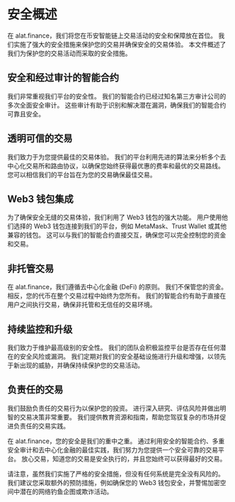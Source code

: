 # 安全概述

在 alat.finance，我们将您在币安智能链上交易活动的安全和保障放在首位。 我们实施了强大的安全措施来保护您的交易并确保安全的交易体验。 本文件概述了我们为保护您的交易活动而采取的安全措施。

## 安全和经过审计的智能合约

我们非常重视我们平台的安全性。 我们的智能合约已经过知名第三方审计公司的多次全面安全审计。 这些审计有助于识别和解决潜在漏洞，确保我们的智能合约可靠且安全。

## 透明可信的交易

我们致力于为您提供最佳的交易体验。 我们的平台利用先进的算法来分析多个去中心化交易所和路由协议，以确保您始终获得最优惠的费率和最优的交易路线。 您可以相信我们的平台旨在为您的交易确保最佳交易。

## Web3 钱包集成

为了确保安全无缝的交易体验，我们利用了 Web3 钱包的强大功能。 用户使用他们选择的 Web3 钱包连接到我们的平台，例如 MetaMask、Trust Wallet 或其他兼容的钱包。 这可以与我们的智能合约直接交互，确保您可以完全控制您的资金和交易。

## 非托管交易

在 alat.finance，我们遵循去中心化金融 (DeFi) 的原则。 我们不保管您的资金。 相反，您的代币在整个交易过程中始终为您所有。 我们的智能合约有助于直接在用户之间执行交易，确保非托管和无信任的交易环境。

## 持续监控和升级

我们致力于维护最高级别的安全性。 我们的团队会积极监控平台是否存在任何潜在的安全风险或漏洞。 我们定期对我们的安全基础设施进行升级和增强，以领先于新出现的威胁，并确保持续保护您的交易活动。

## 负责任的交易

我们鼓励负责任的交易行为以保护您的投资。 进行深入研究、评估风险并做出明智的交易决策非常重要。 我们提供教育资源和指南，帮助您驾驭复杂的市场并促进负责任的交易实践。

在 alat.finance，您的安全是我们的重中之重。 通过利用安全的智能合约、多重安全审计和去中心化金融的最佳实践，我们努力为您提供一个安全可靠的交易平台。 放心交易，知道您的交易是安全执行的，并且您始终可以获得最好的交易。

请注意，虽然我们实施了严格的安全措施，但没有任何系统是完全没有风险的。 我们建议您采取额外的预防措施，例如确保您的 Web3 钱包安全，并警惕加密空间中潜在的网络钓鱼企图或欺诈活动。